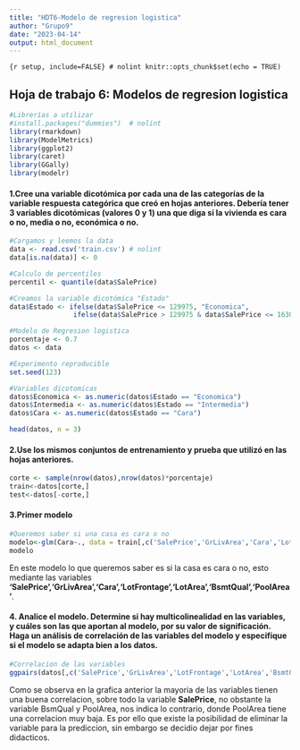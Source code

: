```yaml
---
title: "HDT6-Modelo de regresion logistica"
author: "Grupo9"
date: "2023-04-14"
output: html_document
---
```



```{r setup, include=FALSE} # nolint
knitr::opts_chunk$set(echo = TRUE)
```

## Hoja de trabajo 6: Modelos de regresion logistica

```r
#Librerías a utilizar
#install.packages("dummies")  # nolint
library(rmarkdown)
library(ModelMetrics)
library(ggplot2)
library(caret)
library(GGally)
library(modelr)
```


#### 1.Cree una variable dicotómica por cada una de las categorías de la variable respuesta categórica que creó en hojas anteriores. Debería tener 3 variables dicotómicas (valores 0 y 1) una que diga si la vivienda es cara o no, media o no, económica o no.
```r
#Cargamos y leemos la data
data <- read.csv('train.csv') # nolint
data[is.na(data)] <- 0

#Calculo de percentiles
percentil <- quantile(data$SalePrice)

#Creamos la variable dicotómica "Estado"
data$Estado <- ifelse(data$SalePrice <= 129975, "Economica",
                ifelse(data$SalePrice > 129975 & data$SalePrice <= 163000, "Intermedia", "Cara")) # nolint

#Modelo de Regresion logistica
porcentaje <- 0.7
datos <- data

#Experimento reproducible
set.seed(123)

#Variables dicotomicas
datos$Economica <- as.numeric(datos$Estado == "Economica")
datos$Intermedia <- as.numeric(datos$Estado == "Intermedia")
datos$Cara <- as.numeric(datos$Estado == "Cara")

head(datos, n = 3)
```

#### 2.Use los mismos conjuntos de entrenamiento y prueba que utilizó en las hojas anteriores.
```r
corte <- sample(nrow(datos),nrow(datos)*porcentaje)
train<-datos[corte,]
test<-datos[-corte,]
```

#### 3.Primer modelo

```r
#Queremos saber si una casa es cara o no
modelo<-glm(Cara~., data = train[,c('SalePrice','GrLivArea','Cara','LotFrontage','LotArea','BsmtQual','PoolArea')],family = binomial(), maxit=100)
modelo
```
En este modelo lo que queremos saber es si la casa es cara o no, esto mediante las variables **'SalePrice','GrLivArea','Cara','LotFrontage','LotArea','BsmtQual','PoolArea'**.

#### 4. Analice el modelo. Determine si hay multicolinealidad en las variables, y cuáles son las que aportan al modelo, por su valor de significación. Haga un análisis de correlación de las variables del modelo y especifique si el modelo se adapta bien a los datos. 
```r
#Correlacion de las variables
ggpairs(datos[,c('SalePrice','GrLivArea','LotFrontage','LotArea','BsmtQual','PoolArea')])
```
Como se observa en la grafica anterior la mayoria de las variables tienen una buena correlacion, sobre todo la variable **SalePrice**, no obstante la variable BsmQual y PoolArea, nos indica lo contrario, donde PoolArea tiene una correlacion muy baja. Es por ello que existe la posibilidad de eliminar la variable para la prediccion, sin embargo se decidio dejar por fines didacticos. 
